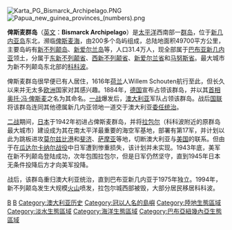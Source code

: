 {{noteTA
|G1=地名
}}
[[File:Karta_PG_Bismarck_Archipelago.PNG|thumb]]
[[File:Papua_new_guinea_provinces_(numbers).png|thumb]]

'''俾斯麦群岛'''（[[英文|英文]]：'''Bismarck Archipelago'''）是[[太平洋|太平洋]]西南部一[[群岛|群岛]]，位于[[新几内亚岛|新几内亚岛]]东北，濒临[[俾斯麦海|俾斯麦海]]，由200多个岛屿组成，总陆地面积49700平方公里，主要岛屿有[[新不列颠岛|新不列颠岛]]、[[新爱尔兰岛|新爱尔兰岛]]等，人口31.4万人，现全部属于[[巴布亚新几内亚|巴布亚新几内亚]]领土，分属于[[东新不列颠省|东新不列颠省]]、[[西新不列颠省|西新不列颠省]]、[[新爱尔兰省|新爱尔兰省]]和[[马努斯省|马努斯省]]。最大城市为新不列颠岛东北部的[[科科波|科科波]]。

俾斯麦群岛很早便已有人居住，1616年[[荷兰|荷兰]]人Willem Schouten航行至此，但长久以来并无太多[[欧洲|欧洲]]国家对其感兴趣。1884年，[[德国|德国]]宣布占领该群岛，并以其[[首相|首相]][[奥托·冯·俾斯麦|奥托·冯·俾斯麦]]之名为其命名。[[一战|一战]]爆发后，[[澳大利亚|澳大利亚]]军队占领该群岛。战后[[国联|国联]]将该群岛连同其他德属新几内亚领地一道交于澳大利亚[[委任统治|委任统治]]。

[[二战|二战]]期间，[[日本|日本]]于1942年初进占俾斯麦群岛，并将[[拉包尔|拉包尔]]（科科波附近的原群岛最大城市）建设成为其在南太平洋最重要的海空军基地，部署有第17军，并计划以此为跳板进攻[[莫尔兹比港|莫尔兹比港]]和[[斐济|斐济]]、[[萨摩亚|萨摩亚]]等地，切断澳大利亚与[[美国|美国]]的联系。但由于在[[瓜达尔卡纳尔战役|瓜达尔卡纳尔战役]]中日军遭到惨重损失，该计划并未实现。1943年底，美军在新不列颠岛登陆成功，次年包围拉包尔，但是日军仍然坚守，直到1945年日本无条件投降后方才向美军投降。

战后，该群岛重归澳大利亚统治，直到巴布亚新几内亚于1975年独立。1994年，新不列颠岛发生大规模[[火山|火山]]喷发，拉包尔城西部被毁，大部分居民移居科科波。

{{太平洋島嶼|nocat}}
{{Authority control}}
[[Category:巴布亚新几内亚岛屿|B]]
[[Category:太平洋群島|B]]
[[Category:澳大利亚历史|Category:澳大利亚历史]]
[[Category:冠以人名的島嶼|Category:冠以人名的島嶼]]
[[Category:陸地生態區域|Category:陸地生態區域]]
[[Category:淡水生態區域|Category:淡水生態區域]]
[[Category:海洋生態區域|Category:海洋生態區域]]
[[Category:巴布亞紐幾內亞生態區域|Category:巴布亞紐幾內亞生態區域]]